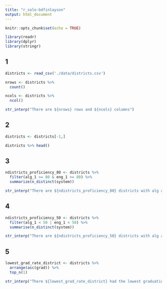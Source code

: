 ```yaml
---
title: "r_solo-bdfinlayson"
output: html_document
---
```


```r
knitr::opts_chunk$set(echo = TRUE)

library(readr)
library(dplyr)
library(stringr)
```

## 1

```r

districts <- read_csv('./data/districts.csv')

nrows <- districts %>% 
  count()

ncols <- districts %>% 
  ncol()

str_interp("There are ${nrows} rows and ${ncols} columns")

```


## 2

```r

districts <- districts[-1,]

districts %>% head()
```

## 3

```r

ndistricts_proficiency_80 <- districts %>%
  filter(alg_1 >= 80 & eng_1 >= 80) %>% 
  summarize(n_distinct(system))

str_interp("There are ${ndistricts_proficiency_80} districts with alg and eng proficiency greater than 80%")
```

## 4
```r
ndistricts_proficiency_50 <- districts %>% 
  filter(alg_1 < 50 | eng_1 < 50) %>% 
  summarise(n_distinct(system))

str_interp("There are ${ndistricts_proficiency_50} districts with alg and eng proficiency less than 50%")
```

## 5
```r
lowest_grad_rate_district <- districts %>% 
  arrange(asc(grad)) %>% 
  top_n(1)

str_interp("There ${lowest_grad_rate_district} had the lowest graduation rate")
```


